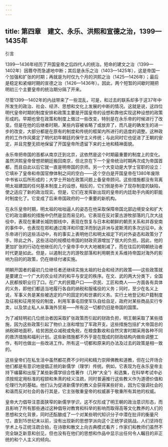 ```yaml
---
---
---
```

title: 第四章　建文、永乐、洪熙和宣德之治，1399—1435年
---







引言

1399—1436年经历了开国皇帝之后四代人的统治。短命的建文之治（1399—1402年）因篡夺而急遽地中断；其后是永乐之治（1403—1425年），这是帝国一个加强和扩张的时期；再就是为时仅九个月的洪熙之治（1425—1426年）；最后是稳定和紧缩时期的宣德之治（1426—1436年）。因此，两个短暂的间歇时期把明初三个主要皇帝的统治期分隔了开来。

尽管1399—1402年的内战带来了一些混乱，可是，和过去的联系却多于这37年中所发生的政治、社会、经济、思想和文化上发展的中断的情况。这就是说，这四位明代皇帝时期的制度安排和政策主要是开国皇帝的设想和靠他实现这种设想的政策形成的。早期也曾在政策和制度上做过一些改变，特别是在永乐帝的时候进行了改变。但是在他的后继者时期，某些内容被省略了或放弃了，而凡是的确发生的进一步的改变，大部分都是在原有的制度和传统的框架内所进行的适度的调整。这种政府的工作作风奠定了明代初年朝廷的保守主义传统；与此同时它也促进了王朝的安定，并且完整无损地保留了开国皇帝所遗留下来的土地和精神面貌。

永乐帝把帝国的首都从南京迁到北京，这依然是这个时期最重要的制度上的变化。虽然洪熙皇帝曾想把朝廷搬回南京，但北京在下一个皇帝统治时期再次成为帝国首都，而且自此以后它就一直是明帝国的京师。另一个大变动是大学士官职的设立：它填补了皇帝和帝国官僚体制之间的空白——这个空白是开国皇帝在1380年废除中书省以后所形成的；大学士开始在政策问题上备皇帝顾问。这些措施都没有背离明太祖建国的任何基本制度上的设想，相反的，它们倒是弥补了现存制度的缺陷，使之适应了新的政治现实。但是，它们在发挥新出现的皇帝的内廷助手内阁的职能时制度化了。它变成了后来帝国政府的一个重要的新机构。

在永乐皇帝时期，明太祖的咄咄逼人的姿态在他采取保障帝国北部边境安全和扩大它的政治霸权的措施中仍然是显而易见的。它表现在反对蒙古游牧部落的几次大战役中，表现在重建长城防御线中，表现在恢复与日本和朝鲜的朝贡关系和并吞安南的事件中，也表现在郑和通过南洋和印度洋而到达非洲与波斯湾的多次远征中。永乐帝进行的这些活动中，有的事实上表明他已和明太祖定下的对外姿态和政策分了手。除此之外，这些活动的规模给帝国的财政资源增加了很大的负担。因此，他的更加扩张的行动在他继任的几个皇帝手中大大地被削减了，而在往后的明朝统治者时代更是如此。但是，以遏制北方的游牧部落和利用朝贡关系维持帝国对海外的影响为目的的政策，仍在继续付诸实施。

明朝开国者的最初几位继任者还继续实施太祖的社会和经济的政策——这些政策就是要建立一个广大的农业经济的和平与安定的秩序。在文、武的两大分类下，全国人民都按职业归了口。在广大的民籍户口——农民、工匠和商人——方面各有具体的义务，即他们都适当地履行各自的纳税和服徭役的义务；同时，至少在名义上说，军事义务是某些被选定的户的固定的和世袭的义务。实行土地登记和户籍制度及征税和征用劳役的制度，利用军事屯田使军队自给自足，政府对某些商品实行专卖，以及禁止私人从事海外贸易——所有这一切都仍旧是帝国的国策。

为了减轻明初几位统治者因采取扩张政策而引起的财政负担，明王朝采取了某些措施，因为这些政策引起了物价上涨和增加了军政开支。这些措施包括扩大帝国总的纳税耕地面积，给贫困民众减税或免税，在粮食歉收和自然灾害时期采用各种不同的救济措施和福利计划。这些新措施都不外乎是在既成的财政结构内做些调整工作，有时也做出一些改进工作。所有这一切都和原来的办法及过去的政策是相一致的。

这些皇帝们在私生活中虽然都花费不少时间和精力崇拜佛教和道教，但在公开场合他们都是有意识地提倡正统的新儒学（理学）传统。例如，它表现为在永乐皇帝主持下编纂和出版了某些新儒学综合性著作（几种“大全”）和选集，在科举考试中必须按规定用标准的程颐和朱熹的经义注疏，同时普遍推行这些教义作为道德价值和伦理行为的基础。他们认为促进新儒学的教义会获得某些好处，因为它强调社会的和谐而反对社会的各行其是，它主张敬重皇帝的权威甚于敬重所有其他的权威。

皇帝大力倡导注意面狭窄的新儒学学识，这不仅形成了明王朝的政治意识形态，而且影响了所有那些通过这种倡导对教育和科举的影响而取得高等文化教养的人们的思想和文化背景，同时还酝酿成了一个对某些明代知识分子中潜在批评的衡量尺寸。直到15世纪末以前，没有出现新的思想学派向这个正统学说挑战。人们坚持在学术上与正统注疏合拍，在诗歌和散文上向古典模式看齐；作家们和教师们虽然不完全缺乏新意和创见，但也没有在他们的思想和作品中显示出任何令人瞩目的非正统的和个人主义的倾向。